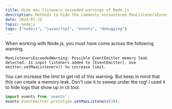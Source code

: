 ```yaml
---
title: Hide max listeners exceeded warnings of Node.js
description: Methods to hide the commonly encountered MaxListenersExceededWarning warnings in Node.js.
date: 2024-07-22
topic: nodejs
tags: ["nodejs", "javascript", "events", "debugging"]
---
```


When working with Node.js, you must have come across the following warning.

```plaintext wrap
MaxListenersExceededWarning: Possible EventEmitter memory leak detected. 11 input listeners added to [EventEmitter]. Use emitter.setMaxListeners() to increase limit.
```


You can increase the limit to get rid of this warning. But keep in mind that this can create a memory leak. Don't use it to sweep under the rug! I used it to hide logs that show up in cli tool.

```javascript
import events from 'events';
events.EventEmitter.prototype.setMaxListeners(30);
```